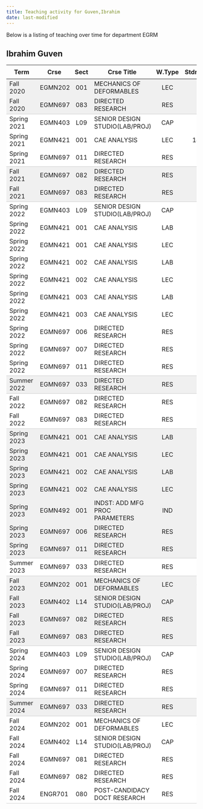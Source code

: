 ```yaml
---
title: Teaching activity for Guven,Ibrahim
date: last-modified
---
```


Below is a listing of teaching over time for department EGRM


## Ibrahim Guven

<style type="text/css">
#T_f273c table {
  width: 100%;
  border-collapse: collapse;
}
#T_f273c th {
  text-align: center;
  padding: 8px;
}
#T_f273c td:nth-child(1) {
  padding-right: 10px;
  text-align: left;
}
#T_f273c td:nth-child(2) {
  padding-right: 5px;
  text-align: left;
}
#T_f273c  td:nth-child(4) {
  padding-right: 5px;
  text-align: left;
}
#T_f273c td:nth-child(3) {
  text-align: center;
}
#T_f273c  td:nth-child(5) {
  text-align: center;
}
#T_f273c td:nth-child(6) {
  text-align: right;
}
#T_f273c  td:nth-child(7) {
  text-align: right;
}
#T_f273c_row0_col0, #T_f273c_row0_col1, #T_f273c_row0_col2, #T_f273c_row0_col3, #T_f273c_row0_col4, #T_f273c_row0_col5, #T_f273c_row0_col6, #T_f273c_row5_col0, #T_f273c_row5_col1, #T_f273c_row5_col2, #T_f273c_row5_col3, #T_f273c_row5_col4, #T_f273c_row5_col5, #T_f273c_row5_col6, #T_f273c_row20_col0, #T_f273c_row20_col1, #T_f273c_row20_col2, #T_f273c_row20_col3, #T_f273c_row20_col4, #T_f273c_row20_col5, #T_f273c_row20_col6, #T_f273c_row21_col0, #T_f273c_row21_col1, #T_f273c_row21_col2, #T_f273c_row21_col3, #T_f273c_row21_col4, #T_f273c_row21_col5, #T_f273c_row21_col6, #T_f273c_row22_col0, #T_f273c_row22_col1, #T_f273c_row22_col2, #T_f273c_row22_col3, #T_f273c_row22_col4, #T_f273c_row22_col5, #T_f273c_row22_col6, #T_f273c_row23_col0, #T_f273c_row23_col1, #T_f273c_row23_col2, #T_f273c_row23_col3, #T_f273c_row23_col4, #T_f273c_row23_col5, #T_f273c_row23_col6, #T_f273c_row24_col0, #T_f273c_row24_col1, #T_f273c_row24_col2, #T_f273c_row24_col3, #T_f273c_row24_col4, #T_f273c_row24_col5, #T_f273c_row24_col6, #T_f273c_row25_col0, #T_f273c_row25_col1, #T_f273c_row25_col2, #T_f273c_row25_col3, #T_f273c_row25_col4, #T_f273c_row25_col5, #T_f273c_row25_col6, #T_f273c_row28_col0, #T_f273c_row28_col1, #T_f273c_row28_col2, #T_f273c_row28_col3, #T_f273c_row28_col4, #T_f273c_row28_col5, #T_f273c_row28_col6, #T_f273c_row29_col0, #T_f273c_row29_col1, #T_f273c_row29_col2, #T_f273c_row29_col3, #T_f273c_row29_col4, #T_f273c_row29_col5, #T_f273c_row29_col6, #T_f273c_row30_col0, #T_f273c_row30_col1, #T_f273c_row30_col2, #T_f273c_row30_col3, #T_f273c_row30_col4, #T_f273c_row30_col5, #T_f273c_row30_col6 {
  background-color: #f0f0f0;
  border-bottom: none;
}
#T_f273c_row1_col0, #T_f273c_row1_col1, #T_f273c_row1_col2, #T_f273c_row1_col3, #T_f273c_row1_col4, #T_f273c_row1_col5, #T_f273c_row1_col6, #T_f273c_row6_col0, #T_f273c_row6_col1, #T_f273c_row6_col2, #T_f273c_row6_col3, #T_f273c_row6_col4, #T_f273c_row6_col5, #T_f273c_row6_col6, #T_f273c_row17_col0, #T_f273c_row17_col1, #T_f273c_row17_col2, #T_f273c_row17_col3, #T_f273c_row17_col4, #T_f273c_row17_col5, #T_f273c_row17_col6, #T_f273c_row26_col0, #T_f273c_row26_col1, #T_f273c_row26_col2, #T_f273c_row26_col3, #T_f273c_row26_col4, #T_f273c_row26_col5, #T_f273c_row26_col6, #T_f273c_row31_col0, #T_f273c_row31_col1, #T_f273c_row31_col2, #T_f273c_row31_col3, #T_f273c_row31_col4, #T_f273c_row31_col5, #T_f273c_row31_col6, #T_f273c_row35_col0, #T_f273c_row35_col1, #T_f273c_row35_col2, #T_f273c_row35_col3, #T_f273c_row35_col4, #T_f273c_row35_col5, #T_f273c_row35_col6 {
  background-color: #f0f0f0;
  border-bottom: 1px solid #ccc;
}
#T_f273c_row2_col0, #T_f273c_row2_col1, #T_f273c_row2_col2, #T_f273c_row2_col3, #T_f273c_row2_col4, #T_f273c_row2_col5, #T_f273c_row2_col6, #T_f273c_row3_col0, #T_f273c_row3_col1, #T_f273c_row3_col2, #T_f273c_row3_col3, #T_f273c_row3_col4, #T_f273c_row3_col5, #T_f273c_row3_col6, #T_f273c_row7_col0, #T_f273c_row7_col1, #T_f273c_row7_col2, #T_f273c_row7_col3, #T_f273c_row7_col4, #T_f273c_row7_col5, #T_f273c_row7_col6, #T_f273c_row8_col0, #T_f273c_row8_col1, #T_f273c_row8_col2, #T_f273c_row8_col3, #T_f273c_row8_col4, #T_f273c_row8_col5, #T_f273c_row8_col6, #T_f273c_row9_col0, #T_f273c_row9_col1, #T_f273c_row9_col2, #T_f273c_row9_col3, #T_f273c_row9_col4, #T_f273c_row9_col5, #T_f273c_row9_col6, #T_f273c_row10_col0, #T_f273c_row10_col1, #T_f273c_row10_col2, #T_f273c_row10_col3, #T_f273c_row10_col4, #T_f273c_row10_col5, #T_f273c_row10_col6, #T_f273c_row11_col0, #T_f273c_row11_col1, #T_f273c_row11_col2, #T_f273c_row11_col3, #T_f273c_row11_col4, #T_f273c_row11_col5, #T_f273c_row11_col6, #T_f273c_row12_col0, #T_f273c_row12_col1, #T_f273c_row12_col2, #T_f273c_row12_col3, #T_f273c_row12_col4, #T_f273c_row12_col5, #T_f273c_row12_col6, #T_f273c_row13_col0, #T_f273c_row13_col1, #T_f273c_row13_col2, #T_f273c_row13_col3, #T_f273c_row13_col4, #T_f273c_row13_col5, #T_f273c_row13_col6, #T_f273c_row14_col0, #T_f273c_row14_col1, #T_f273c_row14_col2, #T_f273c_row14_col3, #T_f273c_row14_col4, #T_f273c_row14_col5, #T_f273c_row14_col6, #T_f273c_row15_col0, #T_f273c_row15_col1, #T_f273c_row15_col2, #T_f273c_row15_col3, #T_f273c_row15_col4, #T_f273c_row15_col5, #T_f273c_row15_col6, #T_f273c_row18_col0, #T_f273c_row18_col1, #T_f273c_row18_col2, #T_f273c_row18_col3, #T_f273c_row18_col4, #T_f273c_row18_col5, #T_f273c_row18_col6, #T_f273c_row32_col0, #T_f273c_row32_col1, #T_f273c_row32_col2, #T_f273c_row32_col3, #T_f273c_row32_col4, #T_f273c_row32_col5, #T_f273c_row32_col6, #T_f273c_row33_col0, #T_f273c_row33_col1, #T_f273c_row33_col2, #T_f273c_row33_col3, #T_f273c_row33_col4, #T_f273c_row33_col5, #T_f273c_row33_col6, #T_f273c_row36_col0, #T_f273c_row36_col1, #T_f273c_row36_col2, #T_f273c_row36_col3, #T_f273c_row36_col4, #T_f273c_row36_col5, #T_f273c_row36_col6, #T_f273c_row37_col0, #T_f273c_row37_col1, #T_f273c_row37_col2, #T_f273c_row37_col3, #T_f273c_row37_col4, #T_f273c_row37_col5, #T_f273c_row37_col6, #T_f273c_row38_col0, #T_f273c_row38_col1, #T_f273c_row38_col2, #T_f273c_row38_col3, #T_f273c_row38_col4, #T_f273c_row38_col5, #T_f273c_row38_col6, #T_f273c_row39_col0, #T_f273c_row39_col1, #T_f273c_row39_col2, #T_f273c_row39_col3, #T_f273c_row39_col4, #T_f273c_row39_col5, #T_f273c_row39_col6 {
  background-color: #ffffff;
  border-bottom: none;
}
#T_f273c_row4_col0, #T_f273c_row4_col1, #T_f273c_row4_col2, #T_f273c_row4_col3, #T_f273c_row4_col4, #T_f273c_row4_col5, #T_f273c_row4_col6, #T_f273c_row16_col0, #T_f273c_row16_col1, #T_f273c_row16_col2, #T_f273c_row16_col3, #T_f273c_row16_col4, #T_f273c_row16_col5, #T_f273c_row16_col6, #T_f273c_row19_col0, #T_f273c_row19_col1, #T_f273c_row19_col2, #T_f273c_row19_col3, #T_f273c_row19_col4, #T_f273c_row19_col5, #T_f273c_row19_col6, #T_f273c_row27_col0, #T_f273c_row27_col1, #T_f273c_row27_col2, #T_f273c_row27_col3, #T_f273c_row27_col4, #T_f273c_row27_col5, #T_f273c_row27_col6, #T_f273c_row34_col0, #T_f273c_row34_col1, #T_f273c_row34_col2, #T_f273c_row34_col3, #T_f273c_row34_col4, #T_f273c_row34_col5, #T_f273c_row34_col6, #T_f273c_row40_col0, #T_f273c_row40_col1, #T_f273c_row40_col2, #T_f273c_row40_col3, #T_f273c_row40_col4, #T_f273c_row40_col5, #T_f273c_row40_col6 {
  background-color: #ffffff;
  border-bottom: 1px solid #ccc;
}
</style>
<table id="T_f273c">
  <thead>
    <tr>
      <th id="T_f273c_level0_col0" class="col_heading level0 col0" >Term</th>
      <th id="T_f273c_level0_col1" class="col_heading level0 col1" >Crse</th>
      <th id="T_f273c_level0_col2" class="col_heading level0 col2" >Sect</th>
      <th id="T_f273c_level0_col3" class="col_heading level0 col3" >Crse Title</th>
      <th id="T_f273c_level0_col4" class="col_heading level0 col4" >W.Type</th>
      <th id="T_f273c_level0_col5" class="col_heading level0 col5" >Stdnts</th>
      <th id="T_f273c_level0_col6" class="col_heading level0 col6" >Hours</th>
    </tr>
  </thead>
  <tbody>
    <tr>
      <td id="T_f273c_row0_col0" class="data row0 col0" >Fall 2020</td>
      <td id="T_f273c_row0_col1" class="data row0 col1" >EGMN202</td>
      <td id="T_f273c_row0_col2" class="data row0 col2" >001</td>
      <td id="T_f273c_row0_col3" class="data row0 col3" >MECHANICS OF DEFORMABLES</td>
      <td id="T_f273c_row0_col4" class="data row0 col4" >LEC</td>
      <td id="T_f273c_row0_col5" class="data row0 col5" >74</td>
      <td id="T_f273c_row0_col6" class="data row0 col6" >111</td>
    </tr>
    <tr>
      <td id="T_f273c_row1_col0" class="data row1 col0" >Fall 2020</td>
      <td id="T_f273c_row1_col1" class="data row1 col1" >EGMN697</td>
      <td id="T_f273c_row1_col2" class="data row1 col2" >083</td>
      <td id="T_f273c_row1_col3" class="data row1 col3" >DIRECTED RESEARCH</td>
      <td id="T_f273c_row1_col4" class="data row1 col4" >RES</td>
      <td id="T_f273c_row1_col5" class="data row1 col5" >1</td>
      <td id="T_f273c_row1_col6" class="data row1 col6" >9</td>
    </tr>
    <tr>
      <td id="T_f273c_row2_col0" class="data row2 col0" >Spring 2021</td>
      <td id="T_f273c_row2_col1" class="data row2 col1" >EGMN403</td>
      <td id="T_f273c_row2_col2" class="data row2 col2" >L09</td>
      <td id="T_f273c_row2_col3" class="data row2 col3" >SENIOR DESIGN STUDIO(LAB/PROJ)</td>
      <td id="T_f273c_row2_col4" class="data row2 col4" >CAP</td>
      <td id="T_f273c_row2_col5" class="data row2 col5" >4</td>
      <td id="T_f273c_row2_col6" class="data row2 col6" >8</td>
    </tr>
    <tr>
      <td id="T_f273c_row3_col0" class="data row3 col0" >Spring 2021</td>
      <td id="T_f273c_row3_col1" class="data row3 col1" >EGMN421</td>
      <td id="T_f273c_row3_col2" class="data row3 col2" >001</td>
      <td id="T_f273c_row3_col3" class="data row3 col3" >CAE ANALYSIS</td>
      <td id="T_f273c_row3_col4" class="data row3 col4" >LEC</td>
      <td id="T_f273c_row3_col5" class="data row3 col5" >148</td>
      <td id="T_f273c_row3_col6" class="data row3 col6" >222</td>
    </tr>
    <tr>
      <td id="T_f273c_row4_col0" class="data row4 col0" >Spring 2021</td>
      <td id="T_f273c_row4_col1" class="data row4 col1" >EGMN697</td>
      <td id="T_f273c_row4_col2" class="data row4 col2" >011</td>
      <td id="T_f273c_row4_col3" class="data row4 col3" >DIRECTED RESEARCH</td>
      <td id="T_f273c_row4_col4" class="data row4 col4" >RES</td>
      <td id="T_f273c_row4_col5" class="data row4 col5" >1</td>
      <td id="T_f273c_row4_col6" class="data row4 col6" >9</td>
    </tr>
    <tr>
      <td id="T_f273c_row5_col0" class="data row5 col0" >Fall 2021</td>
      <td id="T_f273c_row5_col1" class="data row5 col1" >EGMN697</td>
      <td id="T_f273c_row5_col2" class="data row5 col2" >082</td>
      <td id="T_f273c_row5_col3" class="data row5 col3" >DIRECTED RESEARCH</td>
      <td id="T_f273c_row5_col4" class="data row5 col4" >RES</td>
      <td id="T_f273c_row5_col5" class="data row5 col5" >2</td>
      <td id="T_f273c_row5_col6" class="data row5 col6" >12</td>
    </tr>
    <tr>
      <td id="T_f273c_row6_col0" class="data row6 col0" >Fall 2021</td>
      <td id="T_f273c_row6_col1" class="data row6 col1" >EGMN697</td>
      <td id="T_f273c_row6_col2" class="data row6 col2" >083</td>
      <td id="T_f273c_row6_col3" class="data row6 col3" >DIRECTED RESEARCH</td>
      <td id="T_f273c_row6_col4" class="data row6 col4" >RES</td>
      <td id="T_f273c_row6_col5" class="data row6 col5" >1</td>
      <td id="T_f273c_row6_col6" class="data row6 col6" >9</td>
    </tr>
    <tr>
      <td id="T_f273c_row7_col0" class="data row7 col0" >Spring 2022</td>
      <td id="T_f273c_row7_col1" class="data row7 col1" >EGMN403</td>
      <td id="T_f273c_row7_col2" class="data row7 col2" >L09</td>
      <td id="T_f273c_row7_col3" class="data row7 col3" >SENIOR DESIGN STUDIO(LAB/PROJ)</td>
      <td id="T_f273c_row7_col4" class="data row7 col4" >CAP</td>
      <td id="T_f273c_row7_col5" class="data row7 col5" >2</td>
      <td id="T_f273c_row7_col6" class="data row7 col6" >4</td>
    </tr>
    <tr>
      <td id="T_f273c_row8_col0" class="data row8 col0" >Spring 2022</td>
      <td id="T_f273c_row8_col1" class="data row8 col1" >EGMN421</td>
      <td id="T_f273c_row8_col2" class="data row8 col2" >001</td>
      <td id="T_f273c_row8_col3" class="data row8 col3" >CAE ANALYSIS</td>
      <td id="T_f273c_row8_col4" class="data row8 col4" >LAB</td>
      <td id="T_f273c_row8_col5" class="data row8 col5" >36</td>
      <td id="T_f273c_row8_col6" class="data row8 col6" >54</td>
    </tr>
    <tr>
      <td id="T_f273c_row9_col0" class="data row9 col0" >Spring 2022</td>
      <td id="T_f273c_row9_col1" class="data row9 col1" >EGMN421</td>
      <td id="T_f273c_row9_col2" class="data row9 col2" >001</td>
      <td id="T_f273c_row9_col3" class="data row9 col3" >CAE ANALYSIS</td>
      <td id="T_f273c_row9_col4" class="data row9 col4" >LEC</td>
      <td id="T_f273c_row9_col5" class="data row9 col5" >36</td>
      <td id="T_f273c_row9_col6" class="data row9 col6" >54</td>
    </tr>
    <tr>
      <td id="T_f273c_row10_col0" class="data row10 col0" >Spring 2022</td>
      <td id="T_f273c_row10_col1" class="data row10 col1" >EGMN421</td>
      <td id="T_f273c_row10_col2" class="data row10 col2" >002</td>
      <td id="T_f273c_row10_col3" class="data row10 col3" >CAE ANALYSIS</td>
      <td id="T_f273c_row10_col4" class="data row10 col4" >LAB</td>
      <td id="T_f273c_row10_col5" class="data row10 col5" >37</td>
      <td id="T_f273c_row10_col6" class="data row10 col6" >56</td>
    </tr>
    <tr>
      <td id="T_f273c_row11_col0" class="data row11 col0" >Spring 2022</td>
      <td id="T_f273c_row11_col1" class="data row11 col1" >EGMN421</td>
      <td id="T_f273c_row11_col2" class="data row11 col2" >002</td>
      <td id="T_f273c_row11_col3" class="data row11 col3" >CAE ANALYSIS</td>
      <td id="T_f273c_row11_col4" class="data row11 col4" >LEC</td>
      <td id="T_f273c_row11_col5" class="data row11 col5" >37</td>
      <td id="T_f273c_row11_col6" class="data row11 col6" >56</td>
    </tr>
    <tr>
      <td id="T_f273c_row12_col0" class="data row12 col0" >Spring 2022</td>
      <td id="T_f273c_row12_col1" class="data row12 col1" >EGMN421</td>
      <td id="T_f273c_row12_col2" class="data row12 col2" >003</td>
      <td id="T_f273c_row12_col3" class="data row12 col3" >CAE ANALYSIS</td>
      <td id="T_f273c_row12_col4" class="data row12 col4" >LAB</td>
      <td id="T_f273c_row12_col5" class="data row12 col5" >34</td>
      <td id="T_f273c_row12_col6" class="data row12 col6" >51</td>
    </tr>
    <tr>
      <td id="T_f273c_row13_col0" class="data row13 col0" >Spring 2022</td>
      <td id="T_f273c_row13_col1" class="data row13 col1" >EGMN421</td>
      <td id="T_f273c_row13_col2" class="data row13 col2" >003</td>
      <td id="T_f273c_row13_col3" class="data row13 col3" >CAE ANALYSIS</td>
      <td id="T_f273c_row13_col4" class="data row13 col4" >LEC</td>
      <td id="T_f273c_row13_col5" class="data row13 col5" >34</td>
      <td id="T_f273c_row13_col6" class="data row13 col6" >51</td>
    </tr>
    <tr>
      <td id="T_f273c_row14_col0" class="data row14 col0" >Spring 2022</td>
      <td id="T_f273c_row14_col1" class="data row14 col1" >EGMN697</td>
      <td id="T_f273c_row14_col2" class="data row14 col2" >006</td>
      <td id="T_f273c_row14_col3" class="data row14 col3" >DIRECTED RESEARCH</td>
      <td id="T_f273c_row14_col4" class="data row14 col4" >RES</td>
      <td id="T_f273c_row14_col5" class="data row14 col5" >2</td>
      <td id="T_f273c_row14_col6" class="data row14 col6" >12</td>
    </tr>
    <tr>
      <td id="T_f273c_row15_col0" class="data row15 col0" >Spring 2022</td>
      <td id="T_f273c_row15_col1" class="data row15 col1" >EGMN697</td>
      <td id="T_f273c_row15_col2" class="data row15 col2" >007</td>
      <td id="T_f273c_row15_col3" class="data row15 col3" >DIRECTED RESEARCH</td>
      <td id="T_f273c_row15_col4" class="data row15 col4" >RES</td>
      <td id="T_f273c_row15_col5" class="data row15 col5" >2</td>
      <td id="T_f273c_row15_col6" class="data row15 col6" >12</td>
    </tr>
    <tr>
      <td id="T_f273c_row16_col0" class="data row16 col0" >Spring 2022</td>
      <td id="T_f273c_row16_col1" class="data row16 col1" >EGMN697</td>
      <td id="T_f273c_row16_col2" class="data row16 col2" >011</td>
      <td id="T_f273c_row16_col3" class="data row16 col3" >DIRECTED RESEARCH</td>
      <td id="T_f273c_row16_col4" class="data row16 col4" >RES</td>
      <td id="T_f273c_row16_col5" class="data row16 col5" >1</td>
      <td id="T_f273c_row16_col6" class="data row16 col6" >9</td>
    </tr>
    <tr>
      <td id="T_f273c_row17_col0" class="data row17 col0" >Summer 2022</td>
      <td id="T_f273c_row17_col1" class="data row17 col1" >EGMN697</td>
      <td id="T_f273c_row17_col2" class="data row17 col2" >033</td>
      <td id="T_f273c_row17_col3" class="data row17 col3" >DIRECTED RESEARCH</td>
      <td id="T_f273c_row17_col4" class="data row17 col4" >RES</td>
      <td id="T_f273c_row17_col5" class="data row17 col5" >5</td>
      <td id="T_f273c_row17_col6" class="data row17 col6" >15</td>
    </tr>
    <tr>
      <td id="T_f273c_row18_col0" class="data row18 col0" >Fall 2022</td>
      <td id="T_f273c_row18_col1" class="data row18 col1" >EGMN697</td>
      <td id="T_f273c_row18_col2" class="data row18 col2" >082</td>
      <td id="T_f273c_row18_col3" class="data row18 col3" >DIRECTED RESEARCH</td>
      <td id="T_f273c_row18_col4" class="data row18 col4" >RES</td>
      <td id="T_f273c_row18_col5" class="data row18 col5" >3</td>
      <td id="T_f273c_row18_col6" class="data row18 col6" >18</td>
    </tr>
    <tr>
      <td id="T_f273c_row19_col0" class="data row19 col0" >Fall 2022</td>
      <td id="T_f273c_row19_col1" class="data row19 col1" >EGMN697</td>
      <td id="T_f273c_row19_col2" class="data row19 col2" >083</td>
      <td id="T_f273c_row19_col3" class="data row19 col3" >DIRECTED RESEARCH</td>
      <td id="T_f273c_row19_col4" class="data row19 col4" >RES</td>
      <td id="T_f273c_row19_col5" class="data row19 col5" >1</td>
      <td id="T_f273c_row19_col6" class="data row19 col6" >9</td>
    </tr>
    <tr>
      <td id="T_f273c_row20_col0" class="data row20 col0" >Spring 2023</td>
      <td id="T_f273c_row20_col1" class="data row20 col1" >EGMN421</td>
      <td id="T_f273c_row20_col2" class="data row20 col2" >001</td>
      <td id="T_f273c_row20_col3" class="data row20 col3" >CAE ANALYSIS</td>
      <td id="T_f273c_row20_col4" class="data row20 col4" >LAB</td>
      <td id="T_f273c_row20_col5" class="data row20 col5" >38</td>
      <td id="T_f273c_row20_col6" class="data row20 col6" >57</td>
    </tr>
    <tr>
      <td id="T_f273c_row21_col0" class="data row21 col0" >Spring 2023</td>
      <td id="T_f273c_row21_col1" class="data row21 col1" >EGMN421</td>
      <td id="T_f273c_row21_col2" class="data row21 col2" >001</td>
      <td id="T_f273c_row21_col3" class="data row21 col3" >CAE ANALYSIS</td>
      <td id="T_f273c_row21_col4" class="data row21 col4" >LEC</td>
      <td id="T_f273c_row21_col5" class="data row21 col5" >38</td>
      <td id="T_f273c_row21_col6" class="data row21 col6" >57</td>
    </tr>
    <tr>
      <td id="T_f273c_row22_col0" class="data row22 col0" >Spring 2023</td>
      <td id="T_f273c_row22_col1" class="data row22 col1" >EGMN421</td>
      <td id="T_f273c_row22_col2" class="data row22 col2" >002</td>
      <td id="T_f273c_row22_col3" class="data row22 col3" >CAE ANALYSIS</td>
      <td id="T_f273c_row22_col4" class="data row22 col4" >LAB</td>
      <td id="T_f273c_row22_col5" class="data row22 col5" >37</td>
      <td id="T_f273c_row22_col6" class="data row22 col6" >56</td>
    </tr>
    <tr>
      <td id="T_f273c_row23_col0" class="data row23 col0" >Spring 2023</td>
      <td id="T_f273c_row23_col1" class="data row23 col1" >EGMN421</td>
      <td id="T_f273c_row23_col2" class="data row23 col2" >002</td>
      <td id="T_f273c_row23_col3" class="data row23 col3" >CAE ANALYSIS</td>
      <td id="T_f273c_row23_col4" class="data row23 col4" >LEC</td>
      <td id="T_f273c_row23_col5" class="data row23 col5" >37</td>
      <td id="T_f273c_row23_col6" class="data row23 col6" >56</td>
    </tr>
    <tr>
      <td id="T_f273c_row24_col0" class="data row24 col0" >Spring 2023</td>
      <td id="T_f273c_row24_col1" class="data row24 col1" >EGMN492</td>
      <td id="T_f273c_row24_col2" class="data row24 col2" >001</td>
      <td id="T_f273c_row24_col3" class="data row24 col3" >INDST: ADD MFG PROC PARAMETERS</td>
      <td id="T_f273c_row24_col4" class="data row24 col4" >IND</td>
      <td id="T_f273c_row24_col5" class="data row24 col5" >1</td>
      <td id="T_f273c_row24_col6" class="data row24 col6" >3</td>
    </tr>
    <tr>
      <td id="T_f273c_row25_col0" class="data row25 col0" >Spring 2023</td>
      <td id="T_f273c_row25_col1" class="data row25 col1" >EGMN697</td>
      <td id="T_f273c_row25_col2" class="data row25 col2" >006</td>
      <td id="T_f273c_row25_col3" class="data row25 col3" >DIRECTED RESEARCH</td>
      <td id="T_f273c_row25_col4" class="data row25 col4" >RES</td>
      <td id="T_f273c_row25_col5" class="data row25 col5" >2</td>
      <td id="T_f273c_row25_col6" class="data row25 col6" >12</td>
    </tr>
    <tr>
      <td id="T_f273c_row26_col0" class="data row26 col0" >Spring 2023</td>
      <td id="T_f273c_row26_col1" class="data row26 col1" >EGMN697</td>
      <td id="T_f273c_row26_col2" class="data row26 col2" >011</td>
      <td id="T_f273c_row26_col3" class="data row26 col3" >DIRECTED RESEARCH</td>
      <td id="T_f273c_row26_col4" class="data row26 col4" >RES</td>
      <td id="T_f273c_row26_col5" class="data row26 col5" >2</td>
      <td id="T_f273c_row26_col6" class="data row26 col6" >18</td>
    </tr>
    <tr>
      <td id="T_f273c_row27_col0" class="data row27 col0" >Summer 2023</td>
      <td id="T_f273c_row27_col1" class="data row27 col1" >EGMN697</td>
      <td id="T_f273c_row27_col2" class="data row27 col2" >033</td>
      <td id="T_f273c_row27_col3" class="data row27 col3" >DIRECTED RESEARCH</td>
      <td id="T_f273c_row27_col4" class="data row27 col4" >RES</td>
      <td id="T_f273c_row27_col5" class="data row27 col5" >3</td>
      <td id="T_f273c_row27_col6" class="data row27 col6" >9</td>
    </tr>
    <tr>
      <td id="T_f273c_row28_col0" class="data row28 col0" >Fall 2023</td>
      <td id="T_f273c_row28_col1" class="data row28 col1" >EGMN202</td>
      <td id="T_f273c_row28_col2" class="data row28 col2" >001</td>
      <td id="T_f273c_row28_col3" class="data row28 col3" >MECHANICS OF DEFORMABLES</td>
      <td id="T_f273c_row28_col4" class="data row28 col4" >LEC</td>
      <td id="T_f273c_row28_col5" class="data row28 col5" >67</td>
      <td id="T_f273c_row28_col6" class="data row28 col6" >201</td>
    </tr>
    <tr>
      <td id="T_f273c_row29_col0" class="data row29 col0" >Fall 2023</td>
      <td id="T_f273c_row29_col1" class="data row29 col1" >EGMN402</td>
      <td id="T_f273c_row29_col2" class="data row29 col2" >L14</td>
      <td id="T_f273c_row29_col3" class="data row29 col3" >SENIOR DESIGN STUDIO(LAB/PROJ)</td>
      <td id="T_f273c_row29_col4" class="data row29 col4" >CAP</td>
      <td id="T_f273c_row29_col5" class="data row29 col5" >2</td>
      <td id="T_f273c_row29_col6" class="data row29 col6" >4</td>
    </tr>
    <tr>
      <td id="T_f273c_row30_col0" class="data row30 col0" >Fall 2023</td>
      <td id="T_f273c_row30_col1" class="data row30 col1" >EGMN697</td>
      <td id="T_f273c_row30_col2" class="data row30 col2" >082</td>
      <td id="T_f273c_row30_col3" class="data row30 col3" >DIRECTED RESEARCH</td>
      <td id="T_f273c_row30_col4" class="data row30 col4" >RES</td>
      <td id="T_f273c_row30_col5" class="data row30 col5" >2</td>
      <td id="T_f273c_row30_col6" class="data row30 col6" >12</td>
    </tr>
    <tr>
      <td id="T_f273c_row31_col0" class="data row31 col0" >Fall 2023</td>
      <td id="T_f273c_row31_col1" class="data row31 col1" >EGMN697</td>
      <td id="T_f273c_row31_col2" class="data row31 col2" >083</td>
      <td id="T_f273c_row31_col3" class="data row31 col3" >DIRECTED RESEARCH</td>
      <td id="T_f273c_row31_col4" class="data row31 col4" >RES</td>
      <td id="T_f273c_row31_col5" class="data row31 col5" >2</td>
      <td id="T_f273c_row31_col6" class="data row31 col6" >18</td>
    </tr>
    <tr>
      <td id="T_f273c_row32_col0" class="data row32 col0" >Spring 2024</td>
      <td id="T_f273c_row32_col1" class="data row32 col1" >EGMN403</td>
      <td id="T_f273c_row32_col2" class="data row32 col2" >L09</td>
      <td id="T_f273c_row32_col3" class="data row32 col3" >SENIOR DESIGN STUDIO(LAB/PROJ)</td>
      <td id="T_f273c_row32_col4" class="data row32 col4" >CAP</td>
      <td id="T_f273c_row32_col5" class="data row32 col5" >2</td>
      <td id="T_f273c_row32_col6" class="data row32 col6" >4</td>
    </tr>
    <tr>
      <td id="T_f273c_row33_col0" class="data row33 col0" >Spring 2024</td>
      <td id="T_f273c_row33_col1" class="data row33 col1" >EGMN697</td>
      <td id="T_f273c_row33_col2" class="data row33 col2" >007</td>
      <td id="T_f273c_row33_col3" class="data row33 col3" >DIRECTED RESEARCH</td>
      <td id="T_f273c_row33_col4" class="data row33 col4" >RES</td>
      <td id="T_f273c_row33_col5" class="data row33 col5" >1</td>
      <td id="T_f273c_row33_col6" class="data row33 col6" >6</td>
    </tr>
    <tr>
      <td id="T_f273c_row34_col0" class="data row34 col0" >Spring 2024</td>
      <td id="T_f273c_row34_col1" class="data row34 col1" >EGMN697</td>
      <td id="T_f273c_row34_col2" class="data row34 col2" >011</td>
      <td id="T_f273c_row34_col3" class="data row34 col3" >DIRECTED RESEARCH</td>
      <td id="T_f273c_row34_col4" class="data row34 col4" >RES</td>
      <td id="T_f273c_row34_col5" class="data row34 col5" >2</td>
      <td id="T_f273c_row34_col6" class="data row34 col6" >18</td>
    </tr>
    <tr>
      <td id="T_f273c_row35_col0" class="data row35 col0" >Summer 2024</td>
      <td id="T_f273c_row35_col1" class="data row35 col1" >EGMN697</td>
      <td id="T_f273c_row35_col2" class="data row35 col2" >033</td>
      <td id="T_f273c_row35_col3" class="data row35 col3" >DIRECTED RESEARCH</td>
      <td id="T_f273c_row35_col4" class="data row35 col4" >RES</td>
      <td id="T_f273c_row35_col5" class="data row35 col5" >4</td>
      <td id="T_f273c_row35_col6" class="data row35 col6" >12</td>
    </tr>
    <tr>
      <td id="T_f273c_row36_col0" class="data row36 col0" >Fall 2024</td>
      <td id="T_f273c_row36_col1" class="data row36 col1" >EGMN202</td>
      <td id="T_f273c_row36_col2" class="data row36 col2" >001</td>
      <td id="T_f273c_row36_col3" class="data row36 col3" >MECHANICS OF DEFORMABLES</td>
      <td id="T_f273c_row36_col4" class="data row36 col4" >LEC</td>
      <td id="T_f273c_row36_col5" class="data row36 col5" >62</td>
      <td id="T_f273c_row36_col6" class="data row36 col6" >186</td>
    </tr>
    <tr>
      <td id="T_f273c_row37_col0" class="data row37 col0" >Fall 2024</td>
      <td id="T_f273c_row37_col1" class="data row37 col1" >EGMN402</td>
      <td id="T_f273c_row37_col2" class="data row37 col2" >L14</td>
      <td id="T_f273c_row37_col3" class="data row37 col3" >SENIOR DESIGN STUDIO(LAB/PROJ)</td>
      <td id="T_f273c_row37_col4" class="data row37 col4" >CAP</td>
      <td id="T_f273c_row37_col5" class="data row37 col5" >4</td>
      <td id="T_f273c_row37_col6" class="data row37 col6" >8</td>
    </tr>
    <tr>
      <td id="T_f273c_row38_col0" class="data row38 col0" >Fall 2024</td>
      <td id="T_f273c_row38_col1" class="data row38 col1" >EGMN697</td>
      <td id="T_f273c_row38_col2" class="data row38 col2" >081</td>
      <td id="T_f273c_row38_col3" class="data row38 col3" >DIRECTED RESEARCH</td>
      <td id="T_f273c_row38_col4" class="data row38 col4" >RES</td>
      <td id="T_f273c_row38_col5" class="data row38 col5" >2</td>
      <td id="T_f273c_row38_col6" class="data row38 col6" >6</td>
    </tr>
    <tr>
      <td id="T_f273c_row39_col0" class="data row39 col0" >Fall 2024</td>
      <td id="T_f273c_row39_col1" class="data row39 col1" >EGMN697</td>
      <td id="T_f273c_row39_col2" class="data row39 col2" >082</td>
      <td id="T_f273c_row39_col3" class="data row39 col3" >DIRECTED RESEARCH</td>
      <td id="T_f273c_row39_col4" class="data row39 col4" >RES</td>
      <td id="T_f273c_row39_col5" class="data row39 col5" >2</td>
      <td id="T_f273c_row39_col6" class="data row39 col6" >12</td>
    </tr>
    <tr>
      <td id="T_f273c_row40_col0" class="data row40 col0" >Fall 2024</td>
      <td id="T_f273c_row40_col1" class="data row40 col1" >ENGR701</td>
      <td id="T_f273c_row40_col2" class="data row40 col2" >080</td>
      <td id="T_f273c_row40_col3" class="data row40 col3" >POST-CANDIDACY DOCT RESEARCH</td>
      <td id="T_f273c_row40_col4" class="data row40 col4" >RES</td>
      <td id="T_f273c_row40_col5" class="data row40 col5" >1</td>
      <td id="T_f273c_row40_col6" class="data row40 col6" >9</td>
    </tr>
  </tbody>
</table>


